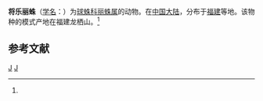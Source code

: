 {{Speciesbox
| taxon = Chrysso jianglensis
| binomial_authority = (Zhu et Song, 1993)<ref name='id12986'>{{cite web| url =http://www.bioinfo.cn/db05/BjdwSpecies.php?action=view&id=12986| title =将乐丽蛛| work =《中国动物物种编目数据库》| publisher =中国科学院微生物研究所| author =中国科学院动物研究所| accessdate =2009-04-28| deadurl =yes| archiveurl =https://web.archive.org/web/20160305025008/http://www.bioinfo.cn/db05/BjdwSpecies.php?action=view&id=12986| archivedate =2016-03-05}}</ref>
}}

'''将乐丽蛛'''（[[学名|学名]]：{{lang|la|''Chrysso jianglensis''}}）为[[球蛛科|球蛛科]][[丽蛛属|丽蛛属]]的动物。在[[中国大陆|中国大陆]]，分布于[[福建|福建]]等地。该物种的模式产地在福建龙栖山。<ref name='id12986'/>

== 参考文献 ==
{{reflist}}

{{taxonbar}}
[[Category:_1993年描述的动物|J]]
[[Category:丽蛛属|J]]